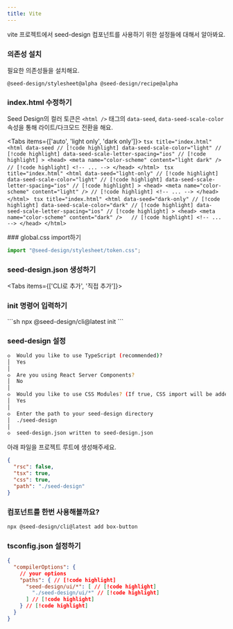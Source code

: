 ```yaml
---
title: Vite
---
```


vite 프로젝트에서 seed-design 컴포넌트를 사용하기 위한 설정들에 대해서 알아봐요.

<Steps>
<Step>

### 의존성 설치

필요한 의존성들을 설치해요.

```package-install
@seed-design/stylesheet@alpha @seed-design/recipe@alpha
```

</Step>

<Step>

### index.html 수정하기

Seed Design의 컬러 토큰은 `<html />` 태그의 `data-seed`, `data-seed-scale-color`
속성을 통해 라이트/다크모드 전환을 해요.

<Tabs items={['auto', 'light only', 'dark only']}>
  <Tab value="auto">
    ```tsx title="index.html" 
    <html
      data-seed // [!code highlight]
      data-seed-scale-color="light" // [!code highlight]
      data-seed-scale-letter-spacing="ios" // [!code highlight]
    >
      <head>
        <meta name="color-scheme" content="light dark" /> // [!code highlight]
        <!-- ... -->
      </head>
    </html>
    ```
  </Tab>
  <Tab value="light only">
    ```tsx title="index.html"
    <html
      data-seed="light-only" // [!code highlight]
      data-seed-scale-color="light" // [!code highlight]
      data-seed-scale-letter-spacing="ios" // [!code highlight]
    >
      <head>
        <meta name="color-scheme" content="light" /> // [!code highlight]
        <!-- ... -->
      </head>
    </html>
    ```
  </Tab>
  <Tab value="dark only">
    ```tsx title="index.html"
    <html
      data-seed="dark-only" // [!code highlight]
      data-seed-scale-color="dark" // [!code highlight]
      data-seed-scale-letter-spacing="ios" // [!code highlight]
    >
      <head>
        <meta name="color-scheme" content="dark" />   // [!code highlight]
        <!-- ... -->
      </head>
    </html>
    ```
  </Tab>
</Tabs>

</Step>

<Step>
### global.css import하기

```ts title="index.tsx"
import "@seed-design/stylesheet/token.css";
```
</Step>

<Step>

### seed-design.json 생성하기

<Tabs items={['CLI로 추가', '직접 추가']}>
<Tab value="CLI로 추가">
<Steps>
<Step>

### init 명령어 입력하기

</Step>
```sh
npx @seed-design/cli@latest init
```

<Step>

### seed-design 설정
```sh
◇  Would you like to use TypeScript (recommended)?
│  Yes
│
◇  Are you using React Server Components?
│  No
│
◇  Would you like to use CSS Modules? (If true, CSS import will be added in components)
│  Yes
│
◇  Enter the path to your seed-design directory
│  ./seed-design
│
◇  seed-design.json written to seed-design.json
```
</Step>
</Steps>
</Tab>

<Tab value="직접 추가">
아래 파일을 프로젝트 루트에 생성해주세요.

```json title="seed-design.json"
{
  "rsc": false,
  "tsx": true,
  "css": true,
  "path": "./seed-design"
}
```
</Tab>
</Tabs>

</Step>

<Step>

### 컴포넌트를 한번 사용해볼까요?

```sh
npx @seed-design/cli@latest add box-button
```

</Step>

<Step>


### tsconfig.json 설정하기

</Step>

```json title="tsconfig.json"
{
  "compilerOptions": {
    // your options
    "paths": { // [!code highlight]
      "seed-design/ui/*": [ // [!code highlight]
        "./seed-design/ui/*" // [!code highlight]
      ] // [!code highlight]
    } // [!code highlight]
  }
}
```


</Steps>
